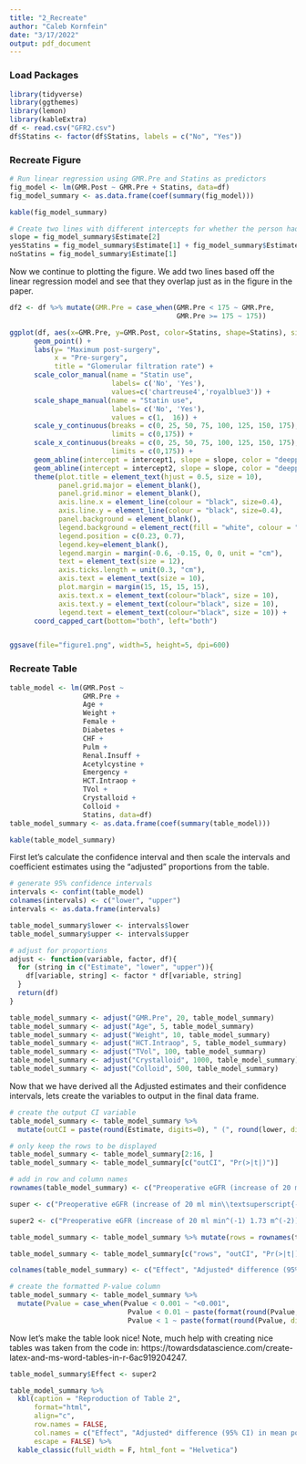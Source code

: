 ```yaml
---
title: "2_Recreate"
author: "Caleb Kornfein"
date: "3/17/2022"
output: pdf_document
---
```


### Load Packages

```r
library(tidyverse)
library(ggthemes)
library(lemon)
library(kableExtra)
df <- read.csv("GFR2.csv")
df$Statins <- factor(df$Statins, labels = c("No", "Yes"))
```

### Recreate Figure

```r
# Run linear regression using GMR.Pre and Statins as predictors
fig_model <- lm(GMR.Post ~ GMR.Pre + Statins, data=df)
fig_model_summary <- as.data.frame(coef(summary(fig_model)))

kable(fig_model_summary)

# Create two lines with different intercepts for whether the person had Statins usage based off model
slope = fig_model_summary$Estimate[2]
yesStatins = fig_model_summary$Estimate[1] + fig_model_summary$Estimate[3]
noStatins = fig_model_summary$Estimate[1]
```

Now we continue to plotting the figure. We add two lines based off the linear regression model and see that they overlap just as in the figure in the paper.

```r

df2 <- df %>% mutate(GMR.Pre = case_when(GMR.Pre < 175 ~ GMR.Pre,
                                         GMR.Pre >= 175 ~ 175))

ggplot(df, aes(x=GMR.Pre, y=GMR.Post, color=Statins, shape=Statins), size = 10) +
      geom_point() +
      labs(y= "Maximum post-surgery", 
           x = "Pre-surgery",
           title = "Glomerular filtration rate") +
      scale_color_manual(name = "Statin use",
                         labels= c('No', 'Yes'),
                         values=c('chartreuse4','royalblue3')) +
      scale_shape_manual(name = "Statin use",
                         labels= c('No', 'Yes'),
                         values = c(1,  16)) +
      scale_y_continuous(breaks = c(0, 25, 50, 75, 100, 125, 150, 175),
                         limits = c(0,175)) +
      scale_x_continuous(breaks = c(0, 25, 50, 75, 100, 125, 150, 175),
                         limits = c(0,175)) + 
      geom_abline(intercept = intercept1, slope = slope, color = "deeppink4", size = 0.4, alpha = 0.8) +
      geom_abline(intercept = intercept2, slope = slope, color = "deeppink4", size = 0.4, alpha = 0.8) +
      theme(plot.title = element_text(hjust = 0.5, size = 10), 
            panel.grid.major = element_blank(), 
            panel.grid.minor = element_blank(),
            axis.line.x = element_line(colour = "black", size=0.4),
            axis.line.y = element_line(colour = "black", size=0.4),
            panel.background = element_blank(),
            legend.background = element_rect(fill = "white", colour = "black"),
            legend.position = c(0.23, 0.7),
            legend.key=element_blank(),
            legend.margin = margin(-0.6, -0.15, 0, 0, unit = "cm"),
            text = element_text(size = 12),
            axis.ticks.length = unit(0.3, "cm"),
            axis.text = element_text(size = 10),
            plot.margin = margin(15, 15, 15, 15),
            axis.text.x = element_text(colour="black", size = 10),
            axis.text.y = element_text(colour="black", size = 10),
            legend.text = element_text(colour="black", size = 10)) +
      coord_capped_cart(bottom="both", left="both")


ggsave(file="figure1.png", width=5, height=5, dpi=600)
```
### Recreate Table

```r
table_model <- lm(GMR.Post ~ 
                  GMR.Pre + 
                  Age + 
                  Weight + 
                  Female + 
                  Diabetes + 
                  CHF + 
                  Pulm + 
                  Renal.Insuff +
                  Acetylcystine + 
                  Emergency + 
                  HCT.Intraop +
                  TVol +
                  Crystalloid +
                  Colloid +
                  Statins, data=df)
table_model_summary <- as.data.frame(coef(summary(table_model)))

kable(table_model_summary)
```

First let's calculate the confidence interval and then scale the intervals and coefficient estimates using the "adjusted" proportions from the table.

```r
# generate 95% confidence intervals
intervals <- confint(table_model)
colnames(intervals) <- c("lower", "upper")
intervals <- as.data.frame(intervals)

table_model_summary$lower <- intervals$lower
table_model_summary$upper <- intervals$upper

# adjust for proportions
adjust <- function(variable, factor, df){
  for (string in c("Estimate", "lower", "upper")){
    df[variable, string] <- factor * df[variable, string]
  }
  return(df)
}

table_model_summary <- adjust("GMR.Pre", 20, table_model_summary)
table_model_summary <- adjust("Age", 5, table_model_summary)
table_model_summary <- adjust("Weight", 10, table_model_summary)
table_model_summary <- adjust("HCT.Intraop", 5, table_model_summary)
table_model_summary <- adjust("TVol", 100, table_model_summary)
table_model_summary <- adjust("Crystalloid", 1000, table_model_summary)
table_model_summary <- adjust("Colloid", 500, table_model_summary)
```

Now that we have derived all the Adjusted estimates and their confidence intervals, lets create the variables to output in the final data frame.

```r
# create the output CI variable
table_model_summary <- table_model_summary %>%
  mutate(outCI = paste(round(Estimate, digits=0), " (", round(lower, digits=0), ", ", round(upper, digits=0), ")", sep=""))

# only keep the rows to be displayed
table_model_summary <- table_model_summary[2:16, ]
table_model_summary <- table_model_summary[c("outCI", "Pr(>|t|)")]

# add in row and column names
rownames(table_model_summary) <- c("Preoperative eGFR (increase of 20 ml min\\textsuperscript{-1} 1.73 m\\textsuperscript{-2})", "Patient age (increase of 5 yr)", "Weight (increase of 10 kg)", "Female gender (vs male)", "Diabetes (vs none)", "History of CHF (vs none)", "History of pulmonary disease (vs none)", "History of chronic kidney disease (vs none)", "Use of acetylcysteine (vs none)", "Emergent case (vs scheduled)", "Intraoperative haematocrit (increase of 0.05)", "Total volume (increase of 0.1 litre kg\\textsupercript{-1} h\\textsuperscript{-2})", "Crystalloids (increase of 1 litre)", "Colloids (increase of 0.5 litre)", "Statin use (vs none)")

super <- c("Preoperative eGFR (increase of 20 ml min\\textsuperscript{-1} 1.73 m\\textsuperscript{-2})", "Patient age (increase of 5 yr)", "Weight (increase of 10 kg)", "Female gender (vs male)", "Diabetes (vs none)", "History of CHF (vs none)", "History of pulmonary disease (vs none)", "History of chronic kidney disease (vs none)", "Use of acetylcysteine (vs none)", "Emergent case (vs scheduled)", "Intraoperative haematocrit (increase of 0.05)", "Total volume (increase of 0.1 litre kg\\textsupercript{-1} h\\textsuperscript{-2})", "Crystalloids (increase of 1 litre)", "Colloids (increase of 0.5 litre)", "Statin use (vs none)")

super2 <- c("Preoperative eGFR (increase of 20 ml min^(-1) 1.73 m^(-2))", "Patient age (increase of 5 yr)", "Weight (increase of 10 kg)", "Female gender (vs male)", "Diabetes (vs none)", "History of CHF (vs none)", "History of pulmonary disease (vs none)", "History of chronic kidney disease (vs none)", "Use of acetylcysteine (vs none)", "Emergent case (vs scheduled)", "Intraoperative haematocrit (increase of 0.05)", "Total volume (increase of 0.1 litre kg^(-1) h(-2))", "Crystalloids (increase of 1 litre)", "Colloids (increase of 0.5 litre)", "Statin use (vs none)")

table_model_summary <- table_model_summary %>% mutate(rows = rownames(table_model_summary))

table_model_summary <- table_model_summary[c("rows", "outCI", "Pr(>|t|)")]

colnames(table_model_summary) <- c("Effect", "Adjusted* difference (95% CI) in mean postoperative eGFR","Pvalue")
```

```r
# create the formatted P-value column
table_model_summary <- table_model_summary %>%
  mutate(Pvalue = case_when(Pvalue < 0.001 ~ "<0.001",
                             Pvalue < 0.01 ~ paste(format(round(Pvalue, digits=3), nsmall=3), sep=""),
                             Pvalue < 1 ~ paste(format(round(Pvalue, digits=2), nsmall=2), sep="")))
```

Now let's make the table look nice! Note, much help with creating nice tables was taken from the code in: https://towardsdatascience.com/create-latex-and-ms-word-tables-in-r-6ac919204247.

```r
table_model_summary$Effect <- super2

table_model_summary %>%
  kbl(caption = "Reproduction of Table 2",
      format="html",
      align="c",
      row.names = FALSE,
      col.names = c("Effect", "Adjusted* difference (95% CI) in mean postoperative eGFR","P-value"),
      escape = FALSE) %>%
  kable_classic(full_width = F, html_font = "Helvetica")
```

